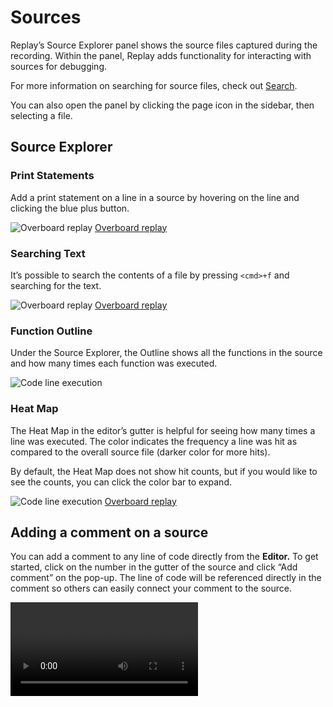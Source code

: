 
# Sources

Replay’s Source Explorer panel shows the source files captured during the recording. Within the panel, Replay adds functionality for interacting with sources for debugging.

For more information on searching for source files, check out [Search](/reference-guide/debugger/search).

You can also open the panel by clicking the page icon in the sidebar, then selecting a file.

## Source Explorer

### Print Statements

Add a print statement on a line in a source by hovering on the line and clicking the blue plus button.

![[Overboard replay](https://app.replay.io/recording/overboard--af2b0e8d-812b-4f72-bb57-bec816c58a53?point=28557632723904411194804428248977852&time=11685&hasFrames=false)](/media/reference-guide/debugger/sources/print-statements.png)
[Overboard replay](https://app.replay.io/recording/overboard--af2b0e8d-812b-4f72-bb57-bec816c58a53?point=28557632723904411194804428248977852&time=11685&hasFrames=false)

### Searching Text

It’s possible to search the contents of a file by pressing `<cmd>+f` and searching for the text.

![[Overboard replay](https://app.replay.io/recording/overboard--af2b0e8d-812b-4f72-bb57-bec816c58a53?point=28557632723904411194804428248977852&time=11685&hasFrames=false)](/media/reference-guide/debugger/sources/searching-text.png)
[Overboard replay](https://app.replay.io/recording/overboard--af2b0e8d-812b-4f72-bb57-bec816c58a53?point=28557632723904411194804428248977852&time=11685&hasFrames=false)

### Function Outline

Under the Source Explorer, the Outline shows all the functions in the source and how many times each function was executed.

![Code line execution](/media/common/inspecting-function.png)

### Heat Map

The Heat Map in the editor’s gutter is helpful for seeing how many times a line was executed. The color indicates the frequency a line was hit as compared to the overall source file (darker color for more hits).

By default, the Heat Map does not show hit counts, but if you would like to see the counts, you can click the color bar to expand.

![Code line execution](/media/common/line-execution.png)
[Overboard replay](https://app.replay.io/recording/overboard--af2b0e8d-812b-4f72-bb57-bec816c58a53?point=28557632723904411194804428248977852&time=11685&hasFrames=false)

## Adding a comment on a source

You can add a comment to any line of code directly from the **Editor.** To get started, click on the number in the gutter of the source and click “Add comment” on the pop-up. The line of code will be referenced directly in the comment so others can easily connect your comment to the source.

<Video src="/media/common/add-line-comment.mp4"/>

## Source Maps

If source maps were available during recording or [uploaded to Replay]/Teams-&-Admin/Uploading-Source-Maps.md), you can toggle between the bundled code and the original source in a replay. 

The toggle in the lower-left side of a source will indicate if it is an Original Source file. Clicking the toggle will automatically open the corresponding bundled file.

<Video src="/media/reference-guide/debugger/sources/sourcemaps.mp4"/>

### Source Maps Visualization

The Source Map Visualization is useful for seeing how original and generated sources map to each other. The visualization can help trace issues in minified code back to the original code. The visualization can also help identify issues with breakpoints or minified variables in DevTools.

<Callout type="info" emoji="💡">
Read more about how we developed this feature in [the blog post here](https://medium.com/replay-io/changelog-source-map-visualization-33099ec719bb).
</Callout>

If a source map is available, click the Source Map icon next to the Original Source toggle to open the Visualization. The Original Source is shown on the left and the bundled code on the right. Hover over values to see how they map between the source and bundled code.

![Sourcemap visualisation](/media/reference-guide/debugger/sources/sourcemap-visualisation.png)